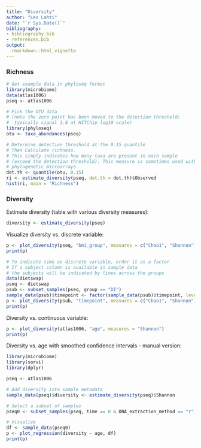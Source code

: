 ```yaml
---
title: "Diversity"
author: "Leo Lahti"
date: "`r Sys.Date()`"
bibliography: 
- bibliography.bib
- references.bib
output: 
  rmarkdown::html_vignette
---
```

<!--
  %\VignetteEngine{knitr::rmarkdown}
  %\VignetteIndexEntry{microbiome tutorial - diversity}
  %\usepackage[utf8]{inputenc}
  %\VignetteEncoding{UTF-8}  
-->


### Richness 

```r
# Get example data in phyloseq format
library(microbiome)
data(atlas1006)
pseq <- atlas1006

# Pick the OTU data
# (note the zero point has been moved to the detection threshold;
#  typically signal 1.8 at HITChip log10 scale)
library(phyloseq)
otu <- taxa_abundances(pseq)

# Determine detection threshold at the 0.15 quantile
# Then Calculate richness.
# This simply indicates how many taxa are present in each sample
# (exceed the detection threshold). This measure is sometimes used with
# phylogenetic microarrays.
det.th <- quantile(otu, 0.15)
ri <- estimate_diversity(pseq, det.th = det.th)$Observed
hist(ri, main = "Richness")
```


### Diversity 

Estimate diversity (table with various diversity measures):

```r
diversity <- estimate_diversity(pseq)
```

Visualize diversity vs. discrete variable:

```r
p <- plot_diversity(pseq, "bmi_group", measures = c("Chao1", "Shannon"), indicate.subjects = FALSE)
print(p)

# To indicate time as discrete variable, order it as a factor
# If a subject column is available in sample data
# the subjects will be indicated by lines across the groups
data(dietswap)
pseq <- dietswap
psub <- subset_samples(pseq, group == "DI")
sample_data(psub)$timepoint <- factor(sample_data(psub)$timepoint, levels = sort(unique(sample_data(psub)$timepoint)))
p <- plot_diversity(psub, "timepoint", measures = c("Chao1", "Shannon"), indicate.subject = TRUE)
print(p)
```


Diversity vs. continuous variable:

```r
p <- plot_diversity(atlas1006, "age", measures = "Shannon")
print(p)
```


Diversity vs. age with smoothed confidence intervals - manual version:

```r
library(microbiome)
library(sorvi)
library(dplyr)

pseq <- atlas1006

# Add diversity into sample metadata
sample_data(pseq)$diversity <- estimate_diversity(pseq)$Shannon

# Select a subset of samples
pseq0 <- subset_samples(pseq, time == 0 & DNA_extraction_method == "r")

# Visualize
df <- sample_data(pseq0)
p <- plot_regression(diversity ~ age, df)
print(p)
```





